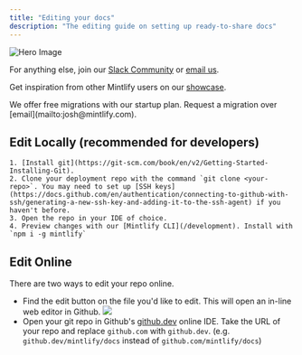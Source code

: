 ```yaml
---
title: "Editing your docs"
description: "The editing guide on setting up ready-to-share docs"
---
```


![Hero Image](https://mintlify-assets.b-cdn.net/illustration-optimized.svg)

For anything else, join our [Slack Community](https://mintlify.com/community) or [email us](mailto:support@mintlify.com).

Get inspiration from other Mintlify users on our
[showcase](https://mintlify.com/showcase).

<Info>
  We offer free migrations with our startup plan. Request a migration over
  [email](mailto:josh@mintlify.com).
</Info>

## Edit Locally (recommended for developers)

    1. [Install git](https://git-scm.com/book/en/v2/Getting-Started-Installing-Git).
    2. Clone your deployment repo with the command `git clone <your-repo>`. You may need to set up [SSH keys](https://docs.github.com/en/authentication/connecting-to-github-with-ssh/generating-a-new-ssh-key-and-adding-it-to-the-ssh-agent) if you haven't before.
    3. Open the repo in your IDE of choice.
    4. Preview changes with our [Mintlify CLI](/development). Install with `npm i -g mintlify`

## Edit Online

There are two ways to edit your repo online.

- Find the edit button on the file you'd like to edit. This will open an in-line web editor in Github.
  ![](/images/edit-online.png)
- Open your git repo in Github's [github.dev](https://github.dev) online IDE. Take the URL of your repo and replace `github.com` with `github.dev`. (e.g. `github.dev/mintlify/docs` instead of `github.com/mintlify/docs`)
